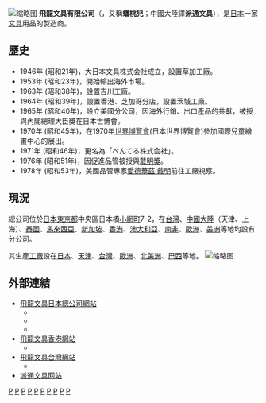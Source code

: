 {{Infobox_Company |
| company_name = Pentel Pencil Co., Ltd.<br /><span lang="ja">-{ぺんてる株式会社}-</span>
| company_logo = [[File:Pentel_logo.svg|200px]]
| company_type =  股份有限公司（非上市）
| foundation = 1946年
| location = {{JPN}}<br>[[東京都|東京都]][[中央區_(東京都)|中央区]]日本橋小網町7-2
| key_people =  [[創辦人|創辦人]]：堀江幸夫<br/>[[董事長|董事長]]：和田　優
| industry = [[文具|文具]]
| products = [[鉛筆|鉛筆]]<br />[[自動鉛筆|自動鉛筆]]<br />[[橡皮擦|橡皮擦]]<br />[[原子筆|原子筆]]<br />[[中性筆|中性筆]]<br />[[鋼珠筆|鋼珠筆]]<br />[[螢光筆|螢光筆]]<br />[[修正帶|修正帶]]<br />[[修正液|修正液]]
| capital = [[日圓|日圓]] 4億5,000萬元
| homepage = http://www.pentel.co.jp/ 
}}
[[File:Nagasawa_stationery_center_in_2008_(2408227866).jpg|缩略图]]
'''飛龍文具有限公司'''（{{lang-ja|ぺんてる株式会社}}，又稱'''蟠桃兒'''；中國大陸譯'''派通文具'''），是[[日本|日本]]一家[[文具|文具]]用品的製造商。

== 歷史 ==
*1946年 (昭和21年)，大日本文具株式会社成立，設置草加工廠。
*1953年 (昭和23年)，開始輸出海外市場。
*1963年 (昭和38年)，設置吉川工廠。
*1964年 (昭和39年)，設置香港、芝加哥分店，設置茨城工廠。
*1965年 (昭和40年)，設立美國分公司，因海外行銷、出口產品的共獻，被授與內閣總理大臣獎在日本世博會。
*1970年 (昭和45年)，在1970年[[世界博覽會|世界博覽會]](日本世界博覽會)參加國際兒童繪畫中心的展出。
*1971年 (昭和46年)，更名為「ぺんてる株式会社」。
*1976年 (昭和51年)，因促進品管被授與[[戴明獎|戴明獎]]。
*1978年 (昭和53年)，美國品管專家[[愛德華茲·戴明|愛德華茲·戴明]]前往工廠視察。

== 現況 ==
總公司位於[[日本|日本]][[東京都|東京都]]中央區日本橋[[小網町|小網町]]7-2，在[[台灣|台灣]]、[[中國大陸|中國大陸]]（天津、上海）、[[泰國|泰國]]、[[馬來西亞|馬來西亞]]、[[新加坡|新加坡]]、[[香港|香港]]、[[澳大利亞|澳大利亞]]、[[南非|南非]]、[[歐洲|歐洲]]、[[美洲|美洲]]等地均設有分公司。

其生產[[工廠|工廠]]設在[[日本|日本]]、[[天津|天津]]、[[台灣|台灣]]、[[歐洲|歐洲]]、[[北美洲|北美洲]]、[[巴西|巴西]]等地。
[[File:三隻原子筆.jpg|缩略图]]
== 外部連結 ==
* [http://www.pentel.co.jp/ 飛龍文具日本總公司網站]{{ja}}
**{{facebook|pentel.jp|Pentel（ぺんてる株式会社）}}
**{{twitter|pentel_lulu|ルル【ぺんてる公式】}}
**{{twitter|pentel_pepe|ぺぺ【ぺんてる公式】}}
* [http://www.pentel.com.hk/ 飛龍文具香港網站]
**{{facebook|PentelHK|Pentel HK}}
* [http://www.pentel.com.tw/ 飛龍文具台灣網站]
**{{facebook|PentelTaiwan|Pentel Taiwan}}
* [http://www.pentel.com.cn/ 派通文具网站]

{{鋼筆製造商}}
{{DEFAULTSORT:Pentel}}
{{Portal bar|日本|文化|企業}}
[[Category:1946年日本建立|P]]
[[Category:1946年成立的公司|P]]
[[Category:日本品牌|P]]
[[Category:日本文具公司|P]]
[[Category:總部在日本的跨國公司|P]]
[[Category:註冊商標|P]]
[[Category:老舗企業_(明治創業)|P]]
[[Category:三和集團|P]]
[[Category:中央區公司_(東京都)|P]]
[[Category:辦公用品公司|P]]